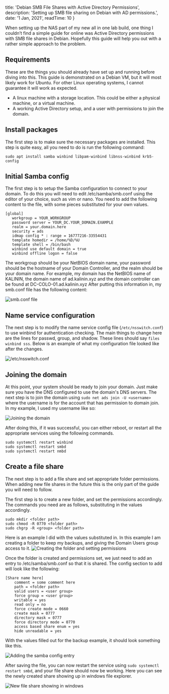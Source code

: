 
  title: 'Debian SMB File Shares with Active Directory Permissions',
  description: 'Setting up SMB file sharing on Debian with AD permissions.',
  date: '1 Jan, 2021',
  readTime: 10
}


When setting up the NAS part of my new all in one lab build, one thing I couldn’t find a simple guide for online was Active Directory permissions with SMB file shares in Debian. Hopefully this guide will help you out with a rather simple approach to the problem.

## Requirements

These are the things you should already have set up and running before diving into this. This guide is demonstrated on a Debian VM, but it will most likely work for Ubuntu. For other Linux operating systems, I cannot guarantee it will work as expected.

* A linux machine with a storage location. This could be either a physical machine, or a virtual machine.
* A working Active Directory setup, and a user with permissions to join the domain.

## Install packages

The first step is to make sure the necessary packages are installed. This step is quite easy, all you need to do is run the following command:

```
sudo apt install samba winbind libpam-winbind libnss-winbind krb5-config
```

## Initial Samba config 
The first step is to setup the Samba configuration to connect to your domain. To do this you will need to edit /etc/samba/smb.conf using the editor of your choice, such as vim or nano.
You need to add the following content to the file, with some pieces substituted for your own values.

```
[global]
   workgroup = YOUR_WORKGROUP
   password server = YOUR_DC.YOUR_DOMAIN.EXAMPLE
   realm = your.domain.here
   security = ads
   idmap config * : range = 16777216-33554431
   template homedir = /home/%D/%U
   template shell = /bin/bash
   winbind use default domain = true
   winbind offline logon = false
```

The workgroup should be your NetBIOS domain name, your password should be the hostname of your Domain Controller, and the realm should be your domain name.
For example, my domain has the NetBIOS name of KALININ, the domain name of ad.kalinin.xyz and the domain controller can be found at DC-COLO-01.ad.kalinin.xyz
After putting this information in, my smb.conf file has the following content:

![smb.conf file](/images/posts/smb-debian/smb_config.png)

## Name service configuration

The next step is to modify the name service config file (`/etc/nsswitch.conf`) to use winbind for authentication checking. The main things to change here are the lines for passwd, group, and shadow. These lines should say `files winbind sss`. Below is an example of what my configuration file looked like after the changes.

![/etc/nsswitch.conf](/images/posts/smb-debian/nsswitch.png)

## Joining the domain

At this point, your system should be ready to join your domain. Just make sure you have the DNS configured to use the domain's DNS servers. The next step is to join the domain using `sudo net ads join -U <username>` where the username is for the account that has permission to domain join. In my example, I used my username like so:

![Joining the domain](/images/posts/smb-debian/joining-domain.png)

After doing this, if it was successful, you can either reboot, or restart all the appropriate services using the following commands.

```
sudo systemctl restart winbind
sudo systemctl restart smbd
sudo systemctl restart nmbd
```

## Create a file share

The next step is to add a file share and set appropriate folder permissions. When adding new file shares in the future this is the only part of the guide you will need to follow.

The first step is to create a new folder, and set the permissions accordingly. The commands you need are as follows, substituting in the values accordingly.

```
sudo mkdir <folder path>
sudo chmod -R 0770 <folder path>
sudo chgrp -R <group> <folder path>
```

Here is an example I did with the values substituted in. In this example I am creating a folder to keep my backups, and giving the Domain Users group access to it.
![Creating the folder and setting permissions](/images/posts/smb-debian/creating-folder.png)

Once the folder is created and permissions set, we just need to add an entry to /etc/samba/smb.conf so that it is shared. The config section to add will look like the following:

```
[Share name here]
    comment = some comment here
    path = <folder path>
    valid users = <user group>
    force group = <user group>
    writable = yes
    read only = no
    force create mode = 0660
    create mask = 0777
    directory mask = 0777
    force directory mode = 0770
    access based share enum = yes
    hide unreadable = yes
```

With the values filled out for the backup example, it should look something like this.

![Adding the samba config entry](/images/posts/smb-debian/samba-entry.png)

After saving the file, you can now restart the service using `sudo systemctl restart smbd`, and your file share should now be working. Here you can see the newly created share showing up in windows file explorer.

![New file share showing in windows](/images/posts/smb-debian/share-in-windows.png)


